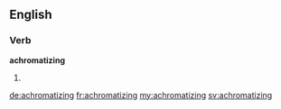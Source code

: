 ==English==

===Verb===
'''achromatizing'''

# {{present participle of|achromatize}}

[[de:achromatizing]]
[[fr:achromatizing]]
[[my:achromatizing]]
[[sv:achromatizing]]